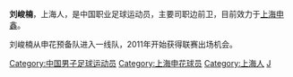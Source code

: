 {{noteta|G1=足球}}{{infobox Football biography
| playername = 刘峻楠 
| image = 
| fullname = 刘峻楠
| englishfullname = Liu Junnan 
| nickname = 小猴子
| dateofbirth = {{birth date and age|1991|8|31}}
| cityofbirth = [[上海|上海]]
| countryofbirth = {{CHN}}
| height = {{height|m=1.75}}
| currentclub = [[上海申鑫|上海申鑫]]
| clubnumber = 
| position = 中场
| youthyears1 = ?-2010  
| youthclubs1 = [[上海申花|上海申花]]
| years1 = 2011-2012
| years2 = 2013-
| years3 =
| clubs1 = [[上海申花|上海申花]]
| clubs2 = [[上海申鑫|上海申鑫]]
| clubs3 =
| caps1 = 7
| caps2 = 0
| caps3 = 
| goals1 = 0
| goals2 = 0
| goals3 =  
| nationalyears1 =   
| nationalteam1 =   
| nationalcaps1 =      
| nationalgoals1 = 
| pcupdate = 2012-12-31
}}
'''刘峻楠'''{{BD|1991年|8月31日|||L}}，上海人，是中国职业足球运动员，主要司职边前卫，目前效力于[[上海申鑫|上海申鑫]]。

刘峻楠从申花预备队进入一线队，2011年开始获得联赛出场机会。

{{2011年中超分類名单上海}}
{{2012年中超分类名单上海}}
{{2013年中超分类名单上海申鑫}}
{{2014年中超分类名单上海申鑫}}
{{2015年中超分类名单上海申鑫}}
{{2016年中甲分类名单上海申鑫}}

{{DEFAULTSORT:LIU Junnan}}
[[Category:中国男子足球运动员|Category:中国男子足球运动员]]
[[Category:上海申花球员|Category:上海申花球员]]
[[Category:上海人|Category:上海人]]
[[Category:刘姓|J]]


{{Soccer-bio-stub}}